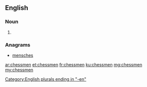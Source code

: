 ==English==

===Noun===
{{head|en|noun plural form}}

# {{plural of|chessman|lang=en}}

===Anagrams===
* [[mensches#English|mensches]]

[[Category:English plurals ending in "-en"]]

[[ar:chessmen]]
[[et:chessmen]]
[[fr:chessmen]]
[[ku:chessmen]]
[[mg:chessmen]]
[[my:chessmen]]